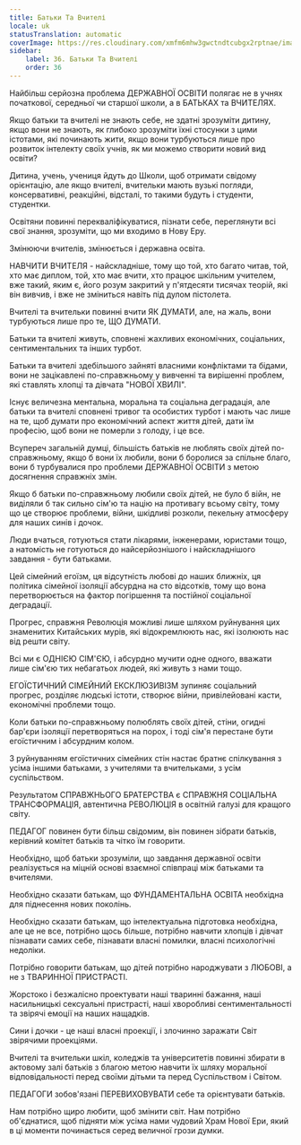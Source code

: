```yaml
---
title: Батьки Та Вчителі
locale: uk
statusTranslation: automatic
coverImage: https://res.cloudinary.com/xmfm6mhw3gwctndtcubgx2rptnae/image/upload/v1740337243/small_cover_educacion_fundamental_a051170f1c.webp
sidebar:
    label: 36. Батьки Та Вчителі
    order: 36
---
```

Найбільш серйозна проблема ДЕРЖАВНОЇ ОСВІТИ полягає не в учнях початкової, середньої чи старшої школи, а в БАТЬКАХ та ВЧИТЕЛЯХ.

Якщо батьки та вчителі не знають себе, не здатні зрозуміти дитину, якщо вони не знають, як глибоко зрозуміти їхні стосунки з цими істотами, які починають жити, якщо вони турбуються лише про розвиток інтелекту своїх учнів, як ми можемо створити новий вид освіти?

Дитина, учень, учениця йдуть до Школи, щоб отримати свідому орієнтацію, але якщо вчителі, вчительки мають вузькі погляди, консервативні, реакційні, відсталі, то такими будуть і студенти, студентки.

Освітяни повинні перекваліфікуватися, пізнати себе, переглянути всі свої знання, зрозуміти, що ми входимо в Нову Еру.

Змінюючи вчителів, змінюється і державна освіта.

НАВЧИТИ ВЧИТЕЛЯ - найскладніше, тому що той, хто багато читав, той, хто має диплом, той, хто має вчити, хто працює шкільним учителем, вже такий, яким є, його розум закритий у п'ятдесяти тисячах теорій, які він вивчив, і вже не зміниться навіть під дулом пістолета.

Вчителі та вчительки повинні вчити ЯК ДУМАТИ, але, на жаль, вони турбуються лише про те, ЩО ДУМАТИ.

Батьки та вчителі живуть, сповнені жахливих економічних, соціальних, сентиментальних та інших турбот.

Батьки та вчителі здебільшого зайняті власними конфліктами та бідами, вони не зацікавлені по-справжньому у вивченні та вирішенні проблем, які ставлять хлопці та дівчата "НОВОЇ ХВИЛІ".

Існує величезна ментальна, моральна та соціальна деградація, але батьки та вчителі сповнені тривог та особистих турбот і мають час лише на те, щоб думати про економічний аспект життя дітей, дати їм професію, щоб вони не померли з голоду, і це все.

Всупереч загальній думці, більшість батьків не люблять своїх дітей по-справжньому, якщо б вони їх любили, вони б боролися за спільне благо, вони б турбувалися про проблеми ДЕРЖАВНОЇ ОСВІТИ з метою досягнення справжніх змін.

Якщо б батьки по-справжньому любили своїх дітей, не було б війн, не виділяли б так сильно сім'ю та націю на противагу всьому світу, тому що це створює проблеми, війни, шкідливі розколи, пекельну атмосферу для наших синів і дочок.

Люди вчаться, готуються стати лікарями, інженерами, юристами тощо, а натомість не готуються до найсерйознішого і найскладнішого завдання - бути батьками.

Цей сімейний егоїзм, ця відсутність любові до наших ближніх, ця політика сімейної ізоляції абсурдна на сто відсотків, тому що вона перетворюється на фактор погіршення та постійної соціальної деградації.

Прогрес, справжня Революція можливі лише шляхом руйнування цих знаменитих Китайських мурів, які відокремлюють нас, які ізолюють нас від решти світу.

Всі ми є ОДНІЄЮ СІМ'ЄЮ, і абсурдно мучити одне одного, вважати лише сім'єю тих небагатьох людей, які живуть з нами тощо.

ЕГОЇСТИЧНИЙ СІМЕЙНИЙ ЕКСКЛЮЗИВІЗМ зупиняє соціальний прогрес, розділяє людські істоти, створює війни, привілейовані касти, економічні проблеми тощо.

Коли батьки по-справжньому полюблять своїх дітей, стіни, огидні бар'єри ізоляції перетворяться на порох, і тоді сім'я перестане бути егоїстичним і абсурдним колом.

З руйнуванням егоїстичних сімейних стін настає братнє спілкування з усіма іншими батьками, з учителями та вчительками, з усім суспільством.

Результатом СПРАВЖНЬОГО БРАТЕРСТВА є СПРАВЖНЯ СОЦІАЛЬНА ТРАНСФОРМАЦІЯ, автентична РЕВОЛЮЦІЯ в освітній галузі для кращого світу.

ПЕДАГОГ повинен бути більш свідомим, він повинен зібрати батьків, керівний комітет батьків та чітко їм говорити.

Необхідно, щоб батьки зрозуміли, що завдання державної освіти реалізується на міцній основі взаємної співпраці між батьками та вчителями.

Необхідно сказати батькам, що ФУНДАМЕНТАЛЬНА ОСВІТА необхідна для піднесення нових поколінь.

Необхідно сказати батькам, що інтелектуальна підготовка необхідна, але це не все, потрібно щось більше, потрібно навчити хлопців і дівчат пізнавати самих себе, пізнавати власні помилки, власні психологічні недоліки.

Потрібно говорити батькам, що дітей потрібно народжувати з ЛЮБОВІ, а не з ТВАРИННОЇ ПРИСТРАСТІ.

Жорстоко і безжалісно проектувати наші тваринні бажання, наші насильницькі сексуальні пристрасті, наші хворобливі сентиментальності та звірячі емоції на наших нащадків.

Сини і дочки - це наші власні проекції, і злочинно заражати Світ звірячими проекціями.

Вчителі та вчительки шкіл, коледжів та університетів повинні збирати в актовому залі батьків з благою метою навчити їх шляху моральної відповідальності перед своїми дітьми та перед Суспільством і Світом.

ПЕДАГОГИ зобов'язані ПЕРЕВИХОВУВАТИ себе та орієнтувати батьків.

Нам потрібно щиро любити, щоб змінити світ. Нам потрібно об'єднатися, щоб підняти між усіма нами чудовий Храм Нової Ери, який в ці моменти починається серед величної грози думки.

